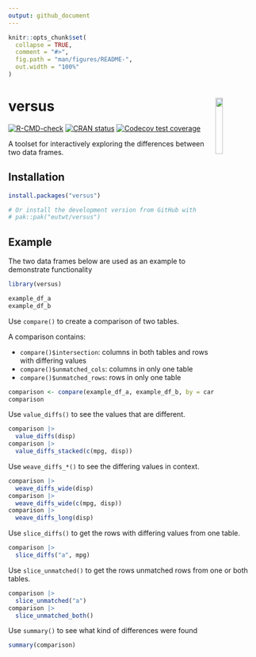 ```yaml
---
output: github_document
---
```


<!-- README.md is generated from README.Rmd. Please edit that file -->

```r
knitr::opts_chunk$set(
  collapse = TRUE,
  comment = "#>",
  fig.path = "man/figures/README-",
  out.width = "100%"
)
```

# versus <img src="man/figures/logo.png" id="logo" align="right" width="17%" height="17%"/>

<!-- badges: start -->

[![R-CMD-check](https://github.com/eutwt/versus/actions/workflows/R-CMD-check.yaml/badge.svg)](https://github.com/eutwt/versus/actions/workflows/R-CMD-check.yaml) [![CRAN status](https://www.r-pkg.org/badges/version/versus)](https://CRAN.R-project.org/package=versus) [![Codecov test coverage](https://codecov.io/gh/eutwt/versus/branch/main/graph/badge.svg)](https://app.codecov.io/gh/eutwt/versus?branch=main)

<!-- badges: end -->

A toolset for interactively exploring the differences between two data frames.

## Installation

```r
install.packages("versus")

# Or install the development version from GitHub with
# pak::pak("eutwt/versus")
```

## Example

The two data frames below are used as an example to demonstrate functionality

```r
library(versus)

example_df_a
example_df_b
```

Use `compare()` to create a comparison of two tables. 

A comparison contains:

- `compare()$intersection`: columns in both tables and rows with differing values
- `compare()$unmatched_cols`: columns in only one table
- `compare()$unmatched_rows`: rows in only one table


```r
comparison <- compare(example_df_a, example_df_b, by = car)
comparison
```

Use `value_diffs()` to see the values that are different.

```r
comparison |>
  value_diffs(disp)
comparison |>
  value_diffs_stacked(c(mpg, disp))
```
Use `weave_diffs_*()` to see the differing values in context.

```r
comparison |>
  weave_diffs_wide(disp)
comparison |>
  weave_diffs_wide(c(mpg, disp))
comparison |>
  weave_diffs_long(disp)
```

Use `slice_diffs()` to get the rows with differing values from one table. 

```r
comparison |>
  slice_diffs("a", mpg)
```

Use `slice_unmatched()` to get the rows unmatched rows from one or both tables.

```r
comparison |>
  slice_unmatched("a")
comparison |>
  slice_unmatched_both()
```

Use `summary()` to see what kind of differences were found

```r
summary(comparison)
```

